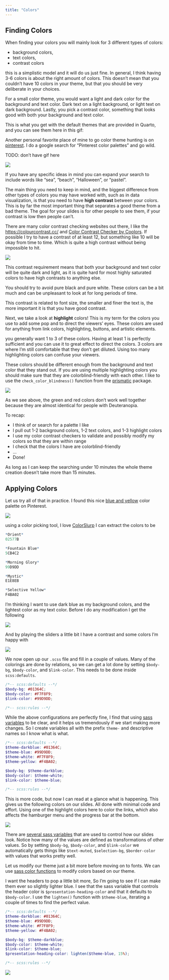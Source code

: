 ```yaml
---
title: "Colors"
---
```


## Finding Colors

When finding your colors you will mainly look for 3 different types of colors:

- background colors,
- text colors,
- contrast colors

this is a simplistic model and it will do us just fine. In general, I think having 3-6 colors is about the right amount of colors. This doesn't mean that you couldn't have 10 colors in your theme, but that you should be very deliberate in your choices.

For a small color theme, you would want a light and dark color for the background and text color. Dark text on a light background, or light text on dark background. Lastly, you pick a contrast color, something that looks good with both your background and text color.

This is what you get with the default themes that are provided in Quarto, and you can see them here in this gif:

Another personal favorite place of mine to go color theme hunting is on [pinterest](https://www.pinterest.com/). I do a google search for "Pinterest color palettes" and go wild. 

TODO: don't have gif here

:::: {.content-visible when-format="html"}
![](media/pinterest.gif)
:::

If you have any specific ideas in mind you can expand your search to include words like "sea", "beach", "Halloween", or "pastel".

The main thing you need to keep in mind, and the biggest difference from other types of colors you may have worked with, such as in data visualization, is that you need to have **high contrast** between your colors. This is by far the most important thing that separates a good theme from a bad theme. The goal for your slides is for other people to see them, if your contrast is low then people can't.

There are many color contrast checking websites out there, I like the [https://colourcontrast.cc/](https://colourcontrast.cc/) and [Color Contrast Checker by Coolors](https://coolors.co/contrast-checker/580b3a-f8f8f8). If possible I try to have a contrast of at least 12, but something like 10 will be okay from time to time. Which is quite a high contrast without being impossible to hit.

![](media/contrast.png)

This contrast requirement means that both your background and text color will be quite dark and light, as it is quite hard for most highly saturated colors to have high contrasts to anything else.

::: {.callout-warning}
You should try to avoid pure black and pure white. These colors can be a bit much and can be unpleasant to look at for long periods of time.
:::

This contrast is related to font size, the smaller and finer the text is, the more important it is that you have good contrast.

Next, we take a look at **highlight** colors! This is my term for the colors you use to add some pop and to direct the viewers' eyes. These colors are used for anything from link colors, highlighting, buttons, and artistic elements. 

you generally want 1 to 3 of these colors. Having at least 1 is perfectly sufficient and you can use it to great effect to direct the colors. 3 colors are where I'm still comfortable that they don't get diluted. Using too many highlighting colors can confuse your viewers.

These colors should be different enough from the background and text color that they stand out. If you are using multiple highlighting colors you should make sure that they are colorblind-friendly with each other. I like to use the `check_color_blindness()` function from the [prismatic](https://emilhvitfeldt.github.io/prismatic/) package.

![](media/index_files/figure-html/unnamed-chunk-1-1.png)

As we see above, the green and red colors don't work well together because they are almost identical for people with Deuteranopia.

To recap:

- I think of or search for a palette I like
- I pull out 1-2 background colors, 1-2 text colors, and 1-3 highlight colors
- I use my color contrast checkers to validate and possibly modify my colors so that they are within range
- I check that the colors I have are colorblind-friendly
- ...
- Done!

As long as I can keep the searching under 10 minutes the whole theme creation doesn't take more than 15 minutes.

## Applying Colors

Let us try all of that in practice. I found this nice [blue and yellow](https://www.pinterest.com/pin/281123201723784541/) color palette on Pinterest.

![](media/example-theme.jpeg)

using a color picking tool, I love [ColorSlurp](https://colorslurp.com/) I can extract the colors to be


```r
*Orient*
02577B

*Fountain Blue*
5CB4C2

*Morning Glory*
99D9DD

*Mystic*
E1E8EB

*Selective Yellow*
F4BA02
```

I'm thinking I want to use dark blue as my background colors, and the lightest color as my text color. Before I do any modification I get the following

![](media/theme-before.png)

And by playing the sliders a little bit I have a contrast and some colors I'm happy with

![](media/theme-after.png)

We now open up our `.scss` file and fill in a couple of values. Many of the colorings are done by relations, so we can get a lot done by setting `$body-bg`, `$body-color`, and `$link-color`. This needs to be done inside `scss:defaults`.

````scss
/*-- scss:defaults --*/
$body-bg: #01364C;
$body-color: #F7F8F9;
$link-color: #99D9DD;

/*-- scss:rules --*/

````

While the above configurations are perfectly fine, I find that using [sass](https://quarto.org/docs/presentations/revealjs/themes.html#creating-themes) [variables](https://sass-lang.com/documentation/variables) to be clear, and it helps us tremendously if we start making more changes. So I create variables all with the prefix `theme-` and descriptive names so I know what is what.

````scss
/*-- scss:defaults --*/
$theme-darkblue: #01364C;
$theme-blue: #99D9DD;
$theme-white: #F7F8F9;
$theme-yellow: #F4BA02;

$body-bg: $theme-darkblue;
$body-color: $theme-white;
$link-color: $theme-blue;

/*-- scss:rules --*/

````

This is more code, but now I can read at a glance what is happening. This gives us the following colors on our slides. All done with minimal code and effort. Using one of the highlight colors here to color the links, which also affects the hamburger menu and the progress bar at the bottom.

![](media/theme-example-color.png)

There are [several sass variables](https://quarto.org/docs/presentations/revealjs/themes.html#sass-variables) that are used to control how our slides look. Notice how many of the values are defined as transformations of other values. So by setting `$body-bg`, `$body-color`, and `$link-color` we automatically gets things like `$text-muted`, `$selection-bg`, `$border-color` with values that works pretty well.

Let us modify our theme just a bit more before moving on to fonts. We can use [sass color functions](https://sass-lang.com/documentation/modules/color) to modify colors based on our theme.

I want the headers to pop a little bit more, So I'm going to see if I can make them ever so slightly lighter blue. I see that the sass variable that controls the header color is `$presentation-heading-color` and that it defaults to `$body-color`. I use the `lighten()` function with `$theme-blue`, iterating a couple of times to find the perfect value.

````scss
/*-- scss:defaults --*/
$theme-darkblue: #01364C;
$theme-blue: #99D9DD;
$theme-white: #F7F8F9;
$theme-yellow: #F4BA02;

$body-bg: $theme-darkblue;
$body-color: $theme-white;
$link-color: $theme-blue;
$presentation-heading-color: lighten($theme-blue, 15%);

/*-- scss:rules --*/

````

![](media/theme-example-color-header.png)
